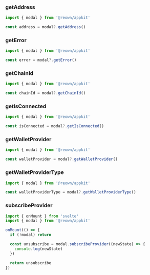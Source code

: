 ### getAddress

```ts
import { modal } from '@reown/appkit'

const address = modal?.getAddress()
```

### getError

```ts
import { modal } from '@reown/appkit'

const error = modal?.getError()
```

### getChainId

```ts
import { modal } from '@reown/appkit'

const chainId = modal?.getChainId()
```

### getIsConnected

```ts
import { modal } from '@reown/appkit'

const isConnected = modal?.getIsConnected()
```

### getWalletProvider

```ts
import { modal } from '@reown/appkit'

const walletProvider = modal?.getWalletProvider()
```

### getWalletProviderType

```ts
import { modal } from '@reown/appkit'

const walletProviderType = modal?.getWalletProviderType()
```

### subscribeProvider

```ts
import { onMount } from 'svelte'
import { modal } from '@reown/appkit'

onMount(() => {
  if (!modal) return

  const unsubscribe = modal.subscribeProvider((newState) => {
    console.log(newState)
  })

  return unsubscribe
})
```
